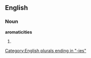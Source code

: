 ==English==

===Noun===
'''aromaticities'''

# {{plural of|[[aromaticity]]}}

[[Category:English plurals ending in "-ies"]]